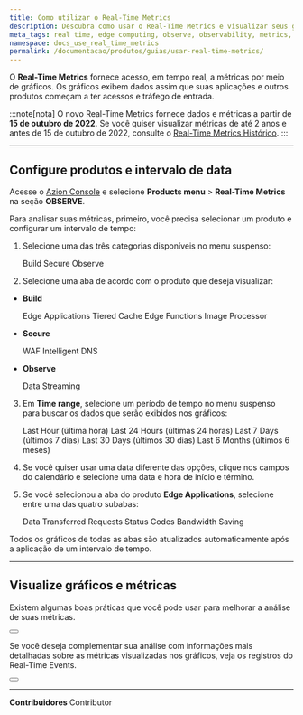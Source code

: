 ```yaml
---
title: Como utilizar o Real-Time Metrics
description: Descubra como usar o Real-Time Metrics e visualizar seus gráficos na Azion.
meta_tags: real time, edge computing, observe, observability, metrics, data, events, security
namespace: docs_use_real_time_metrics
permalink: /documentacao/produtos/guias/usar-real-time-metrics/
---
```



O **Real-Time Metrics** fornece acesso, em tempo real, a métricas por meio de gráficos. Os gráficos exibem dados assim que suas aplicações e outros produtos começam a ter acessos e tráfego de entrada.

:::note[nota]
O novo Real-Time Metrics fornece dados e métricas a partir de **15 de outubro de 2022**. Se você quiser visualizar métricas de até 2 anos e antes de 15 de outubro de 2022, consulte o [Real-Time Metrics Histórico](/pt-br/documentacao/produtos/real-time-metrics-historico/).
:::

---

## Configure produtos e intervalo de data

Acesse o [Azion Console](https://console.azion.com/) e selecione **Products menu** > **Real-Time Metrics** na seção **OBSERVE**.

Para analisar suas métricas, primeiro, você precisa selecionar um produto e configurar um intervalo de tempo:

1. Selecione uma das três categorias disponíveis no menu suspenso:

   <Badge>Build</Badge> <Badge>Secure</Badge> <Badge>Observe</Badge>

2. Selecione uma aba de acordo com o produto que deseja visualizar:

- **Build**

   <Badge>Edge Applications</Badge> <Badge>Tiered Cache</Badge> <Badge>Edge Functions</Badge> <Badge>Image Processor</Badge>

- **Secure**

   <Badge>WAF</Badge> <Badge>Intelligent DNS</Badge>

- **Observe**

   <Badge>Data Streaming</Badge>

3. Em **Time range**, selecione um período de tempo no menu suspenso para buscar os dados que serão exibidos nos gráficos:

   <Badge>Last Hour (última hora)</Badge> <Badge>Last 24 Hours (últimas 24 horas)</Badge> <Badge>Last 7 Days (últimos 7 dias)</Badge> <Badge>Last 30 Days (últimos 30 dias)</Badge> <Badge>Last 6 Months (últimos 6 meses)</Badge>

4. Se você quiser usar uma data diferente das opções, clique nos campos do calendário e selecione uma data e hora de início e término.
5. Se você selecionou a aba do produto **Edge Applications**, selecione entre uma das quatro subabas:

   <Badge>Data Transferred</Badge> <Badge>Requests</Badge> <Badge>Status Codes</Badge> <Badge>Bandwidth Saving</Badge>

Todos os gráficos de todas as abas são atualizados automaticamente após a aplicação de um intervalo de tempo.

---

## Visualize gráficos e métricas

Existem algumas boas práticas que você pode usar para melhorar a análise de suas métricas.

<Button href="/pt-br/documentacao/produtos/guias/observe/analisar-metricas/" text="consulte o guia para analisar métricas" variant="secondary"></Button>

Se você deseja complementar sua análise com informações mais detalhadas sobre as métricas visualizadas nos gráficos, veja os registros do Real-Time Events.

<Button href="/pt-br/documentacao/produtos/real-time-events/" text="saiba mais sobre o Real-Time Events" variant="secondary"></Button>


---


**Contribuidores** <ContributorList>Contributor</ContributorList>
